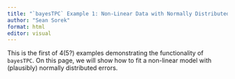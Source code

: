```yaml
---
title: "`bayesTPC` Example 1: Non-Linear Data with Normally Distributed Errors"
author: "Sean Sorek"
format: html
editor: visual
---
```


This is the first of 4(5?) examples demonstrating the functionality of `bayesTPC`. On this page, we will show how to fit a non-linear model with (plausibly) normally distributed errors.